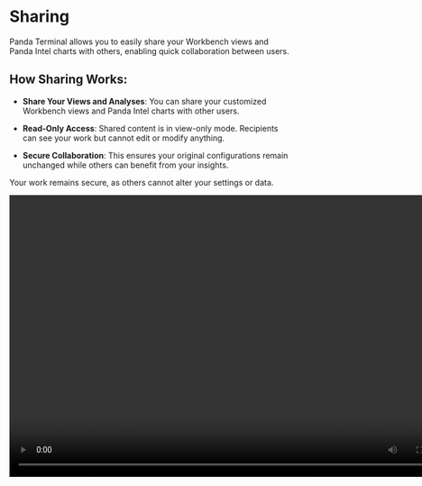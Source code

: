 # Sharing

Panda Terminal allows you to easily share your Workbench views and Panda Intel charts with others, enabling quick collaboration between users.

## How Sharing Works:

- **Share Your Views and Analyses**: You can share your customized Workbench views and Panda Intel charts with other users.
- **Read-Only Access**: Shared content is in view-only mode. Recipients can see your work but cannot edit or modify anything.

- **Secure Collaboration**: This ensures your original configurations remain unchanged while others can benefit from your insights.

Your work remains secure, as others cannot alter your settings or data.

<video width="800" height="500" controls autoplay>
  <source
    src="https://assets.pandaterminal.com/documentation_clips/sharing%20workbench.mov"
    type="video/mp4"
  ></source>
</video>
